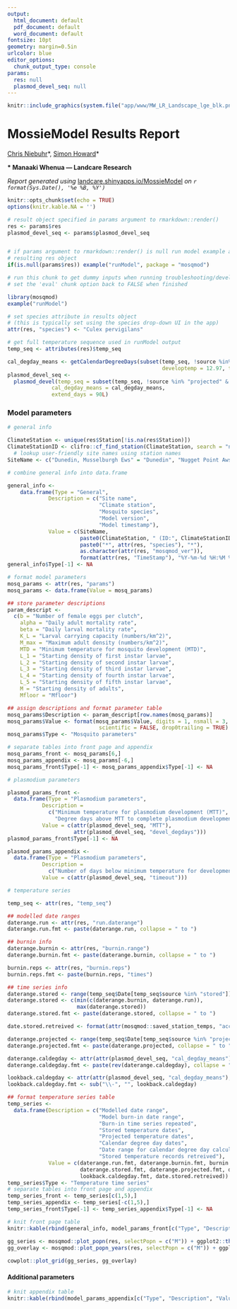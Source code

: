 ```yaml
---
output:
  html_document: default
  pdf_document: default
  word_document: default
fontsize: 10pt
geometry: margin=0.5in
urlcolor: blue
editor_options:
  chunk_output_type: console
params:
  res: null
  plasmod_devel_seq: null
---
```


<!-- [![](images/MW_LR_Landscape_lge_blk-01.png){width="200"}](https://www.landcareresearch.co.nz/)   -->

```r
knitr::include_graphics(system.file("app/www/MW_LR_Landscape_lge_blk.png", package = "mosqmod"))
```

# MossieModel Results Report

[Chris Niebuhr](https://www.landcareresearch.co.nz/about-us/our-people/chris-niebuhr){target="_blank"}\*, [Simon Howard](https://www.landcareresearch.co.nz/about-us/our-people/simon-howard){target="_blank"}\*

**\* Manaaki Whenua --- Landcare Research**

*Report generated using* [landcare.shinyapps.io/MossieModel](https://landcare.shinyapps.io/MossieModel/){target="_blank"} *on `r format(Sys.Date(), '%e %B, %Y')`*

```r
knitr::opts_chunk$set(echo = TRUE)
options(knitr.kable.NA = '')
```

```r

# result object specified in params argument to rmarkdown::render()
res <- params$res
plasmod_devel_seq <- params$plasmod_devel_seq


# if params argument to rmarkdown::render() is null run model example and use
# resulting res object
if(is.null(params$res)) example("runModel", package = "mosqmod")

```

```r

# run this chunk to get dummy inputs when running troubleshooting/developing the markdown document
# set the 'eval' chunk option back to FALSE when finished

library(mosqmod)
example("runModel")

# set species attribute in results object 
# (this is typically set using the species drop-down UI in the app)
attr(res, "species") <- "Culex pervigilans"

# get full temperature sequence used in runModel output
temp_seq <- attributes(res)$temp_seq

cal_degday_means <- getCalendarDegreeDays(subset(temp_seq, !source %in% "projected"), 
                                                 developtemp = 12.97, timeout = 30L)
plasmod_devel_seq <- 
  plasmod_devel(temp_seq = subset(temp_seq, !source %in% "projected" & Date %in% res$Date),
              cal_degday_means = cal_degday_means,
              extend_days = 90L)

```

### Model parameters

```r

# general info

ClimateStation <- unique(res$Station[!is.na(res$Station)])
ClimateStationID <- clifro::cf_find_station(ClimateStation, search = "name")[["agent"]]
  # lookup user-friendly site names using station names
SiteName <- c("Dunedin, Musselburgh Ews" = "Dunedin", "Nugget Point Aws" = "Catlins")[ClimateStation]

# combine general info into data.frame

general_info <- 
    data.frame(Type = "General", 
             Description = c("Site name", 
                             "Climate station",
                             "Mosquito species",
                             "Model version",
                             "Model timestamp"),
             Value = c(SiteName, 
                       paste0(ClimateStation, " (ID:", ClimateStationID, ")"),
                       paste0("*", attr(res, "species"), "*"),
                       as.character(attr(res, "mosqmod_ver")),
                       format(attr(res, "TimeStamp"), "%Y-%m-%d %H:%M %Z")))
general_info$Type[-1] <- NA

# format model parameters
mosq_params <- attr(res, "params")
mosq_params <- data.frame(Value = mosq_params)

## store parameter descriptions
param_descript <- 
  c(b = "Number of female eggs per clutch", 
    alpha = "Daily adult mortality rate", 
    beta = "Daily larval mortality rate", 
    K_L = "Larval carrying capacity (numbers/km^2)", 
    M_max = "Maximum adult density (numbers/km^2)", 
    MTD = "Minimum temperature for mosquito development (MTD)", 
    L_1 = "Starting density of first instar larvae", 
    L_2 = "Starting density of second instar larvae",
    L_3 = "Starting density of third instar larvae",
    L_4 = "Starting density of fourth instar larvae",
    L_5 = "Starting density of fifth instar larvae",
    M = "Starting density of adults",
    Mfloor = "Mfloor")

## assign descriptions and format parameter table
mosq_params$Description <- param_descript[row.names(mosq_params)]
mosq_params$Value <- format(mosq_params$Value, digits = 1, nsmall = 3, 
                             scientific = FALSE, drop0trailing = TRUE)
mosq_params$Type <- "Mosquito parameters"

# separate tables into front page and appendix
mosq_params_front <- mosq_params[6,]
mosq_params_appendix <- mosq_params[-6,]
mosq_params_front$Type[-1] <- mosq_params_appendix$Type[-1] <- NA

# plasmodium parameters

plasmod_params_front <- 
  data.frame(Type = "Plasmodium parameters", 
           Description = 
             c("Minimum temperature for plasmodium development (MTT)", 
               "Degree days above MTT to complete plasmodium development"), 
           Value = c(attr(plasmod_devel_seq, "MTT"), 
                     attr(plasmod_devel_seq, "devel_degdays")))
plasmod_params_front$Type[-1] <- NA

plasmod_params_appendix <- 
  data.frame(Type = "Plasmodium parameters", 
           Description = 
             c("Number of days below minimum temperature for development that reset degree days"), 
           Value = c(attr(plasmod_devel_seq, "timeout")))

# temperature series

temp_seq <- attr(res, "temp_seq")

## modelled date ranges
daterange.run <- attr(res, "run.daterange")
daterange.run.fmt <- paste(daterange.run, collapse = " to ")

## burnin info
daterange.burnin <- attr(res, "burnin.range")
daterange.burnin.fmt <- paste(daterange.burnin, collapse = " to ")

burnin.reps <- attr(res, "burnin.reps")
burnin.reps.fmt <- paste(burnin.reps, "times")

## time series info
daterange.stored <- range(temp_seq$Date[temp_seq$source %in% "stored"])
daterange.stored <- c(min(c(daterange.burnin, daterange.run)),
                      max(daterange.stored))
daterange.stored.fmt <- paste(daterange.stored, collapse = " to ")

date.stored.retreived <- format(attr(mosqmod::saved_station_temps, "access.date"), "%Y-%m-%d")

daterange.projected <- range(temp_seq$Date[temp_seq$source %in% "projected"])
daterange.projected.fmt <- paste(daterange.projected, collapse = " to ")

daterange.caldegday <- attr(attr(plasmod_devel_seq, "cal_degday_means"), "start_end_dates")
daterange.caldegday.fmt <- paste(rev(daterange.caldegday), collapse = " to ")

lookback.caldegday <- attr(attr(plasmod_devel_seq, "cal_degday_means"), "lookback")
lookback.caldegday.fmt <- sub("\\-", "", lookback.caldegday)

## format temperature series table
temp_series <- 
  data.frame(Description = c("Modelled date range", 
                             "Model burn-in date range",
                             "Burn-in time series repeated",
                             "Stored temperature dates",
                             "Projected temperature dates",
                             "Calendar degree day dates",
                             "Date range for calendar degree day calculation",
                             "Stored temperature records retreived"), 
             Value = c(daterange.run.fmt, daterange.burnin.fmt, burnin.reps.fmt,
                       daterange.stored.fmt, daterange.projected.fmt, daterange.caldegday.fmt,
                       lookback.caldegday.fmt, date.stored.retreived))
temp_series$Type <- "Temperature time series"
# separate tables into front page and appendix
temp_series_front <- temp_series[c(1,5),]
temp_series_appendix <- temp_series[-c(1,5),]
temp_series_front$Type[-1] <- temp_series_appendix$Type[-1] <- NA

# knit front page table
knitr::kable(rbind(general_info, model_params_front[c("Type", "Description", "Value")], temp_series_front), row.names = FALSE, align = c("l", "l", "r"))
```

<!-- Here is a footnote reference,[^1] and another.[^longnote] -->

```r
gg_series <- mosqmod::plot_popn(res, selectPopn = c("M")) + ggplot2::theme(text = ggplot2::element_text(size = 10)) #, line = ggplot2::element_line(size = 5))
gg_overlay <- mosqmod::plot_popn_years(res, selectPopn = c("M")) + ggplot2::theme(text = ggplot2::element_text(size = 10))
                                                 
cowplot::plot_grid(gg_series, gg_overlay)
```

\newpage

#### Additional parameters

```r
# knit appendix table
knitr::kable(rbind(model_params_appendix[c("Type", "Description", "Value")], temp_series_appendix), row.names = FALSE, align = c("l", "l", "r"))
```
